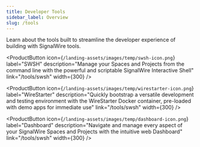 ```yaml
---
title: Developer Tools
sidebar_label: Overview
slug: /tools
---
```



Learn about the tools built to streamline the developer experience of building with SignalWire tools.

<div style={{ display: "flex", flexWrap: "wrap", gap: 20 }}>

 <ProductButton 
    icon={`/landing-assets/images/temp/swsh-icon.png`} 
    label="SWSH" 
    description="Manage your Spaces and Projects from the command line with the powerful and scriptable SignalWire Interactive Shell" 
    link="/tools/swsh" 
    width={300}
    /> 
 
 <ProductButton 
    icon={`/landing-assets/images/temp/wirestarter-icon.png`} 
    label="WireStarter" 
    description="Quickly bootstrap a versatile development and testing environment with the WireStarter Docker container, pre-loaded with demo apps for immediate use" 
    link="/tools/swsh" 
    width={300} 
    /> 
 
 <ProductButton 
    icon={`/landing-assets/images/temp/dashboard-icon.png`} 
    label="Dashboard" 
    description="Navigate and manage every aspect of your SignalWire Spaces and Projects with the intuitive web Dashboard" 
    link="/tools/swsh" 
    width={300} 
    /> 

</div>
